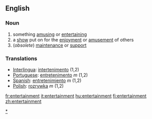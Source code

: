 ==English==
===Noun===
# something [[amusing]] or [[entertaining]]
# a [[show]] put on for the [[enjoyment]] or [[amusement]] of others
#(''obsolete'') [[maintenance]] or [[support]]

===Translations===
*[[Interlingua]]: [[intertenimento]] (1,2)
*[[Portuguese]]: [[entretenimento]] ''m'' (1,2)
*[[Spanish]]: [[entretenimiento]] ''m'' (1,2)
*[[Polish]]: [[rozrywka]] ''m'' (1,2)


[[Category:Entertainment|*]]

[[fr:entertainment]]
[[it:entertainment]]
[[hu:entertainment]]
[[fi:entertainment]]
[[zh:entertainment]]